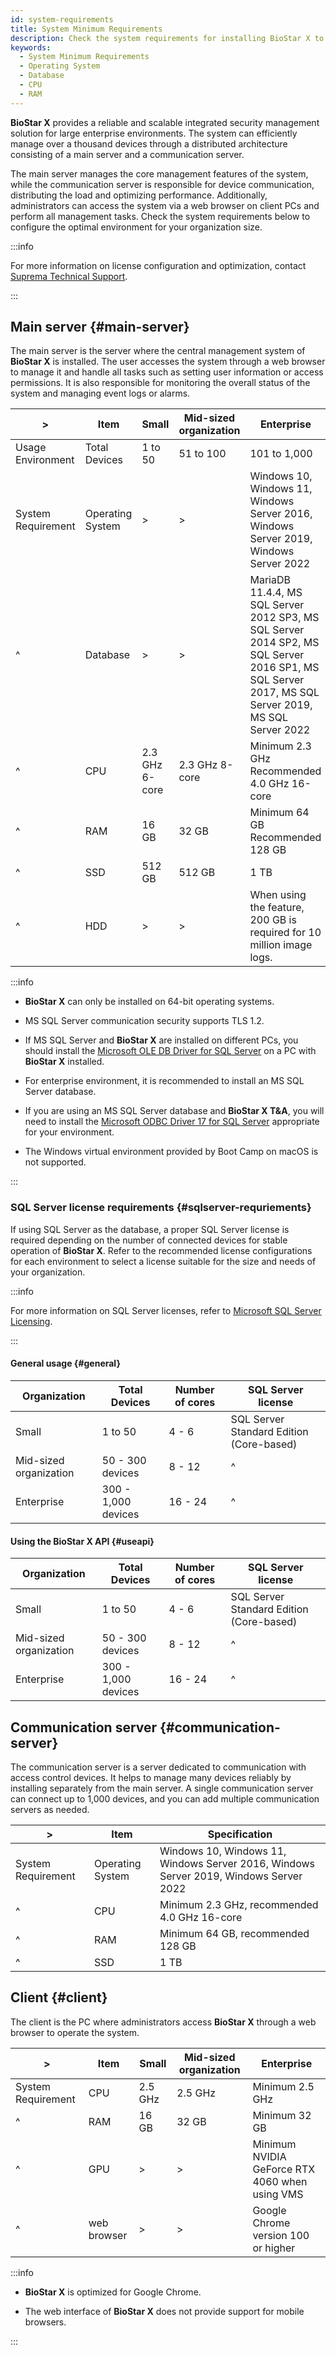 ```yaml
---
id: system-requirements
title: System Minimum Requirements
description: Check the system requirements for installing BioStar X to configure the optimal environment for your organization size.
keywords:
  - System Minimum Requirements
  - Operating System
  - Database
  - CPU
  - RAM
---
```


**BioStar X** provides a reliable and scalable integrated security management solution for large enterprise environments. The system can efficiently manage over a thousand devices through a distributed architecture consisting of a main server and a communication server.

The main server manages the core management features of the system, while the communication server is responsible for device communication, distributing the load and optimizing performance. Additionally, administrators can access the system via a web browser on client PCs and perform all management tasks. Check the system requirements below to configure the optimal environment for your organization size.

:::info

For more information on license configuration and optimization, contact [Suprema Technical Support](https://support.supremainc.com).

:::

## Main server {#main-server}

The main server is the server where the central management system of **BioStar X** is installed. The user accesses the system through a web browser to manage it and handle all tasks such as setting user information or access permissions. It is also responsible for monitoring the overall status of the system and managing event logs or alarms.

<div className='overflow-x col5--15-10-25'>

| \>                 | Item             | Small          | Mid-sized organization | Enterprise                                                                                                                                         |
| ------------------ | ---------------- | -------------- | ---------------------- | -------------------------------------------------------------------------------------------------------------------------------------------------- |
| Usage Environment  | Total Devices    | 1 to 50        | 51 to 100              | 101 to 1,000                                                                                                                                       |
| System Requirement | Operating System | \>             | \>                     | Windows 10, Windows 11, Windows Server 2016, Windows Server 2019, Windows Server 2022                                                              |
| ^                  | Database         | \>             | \>                     | MariaDB 11.4.4, MS SQL Server 2012 SP3, MS SQL Server 2014 SP2, MS SQL Server 2016 SP1, MS SQL Server 2017, MS SQL Server 2019, MS SQL Server 2022 |
| ^                  | CPU              | 2.3 GHz 6-core | 2.3 GHz 8-core         | Minimum 2.3 GHz<br/>Recommended 4.0 GHz 16-core                                                                                                    |
| ^                  | RAM              | 16 GB          | 32 GB                  | Minimum 64 GB<br/>Recommended 128 GB                                                                                                               |
| ^                  | SSD              | 512 GB         | 512 GB                 | 1 TB                                                                                                                                               |
| ^                  | HDD              | \>             | \>                     | When using the <Cmd sid='common.imageLog' product='2' /> feature, 200 GB is required for 10 million image logs.                                    |

</div>

:::info

* **BioStar X** can only be installed on 64-bit operating systems.

* MS SQL Server communication security supports TLS 1.2.

* If MS SQL Server and **BioStar X** are installed on different PCs, you should install the [Microsoft OLE DB Driver for SQL Server](https://learn.microsoft.com/sql/connect/oledb/download-oledb-driver-for-sql-server) on a PC with **BioStar X** installed.

* For enterprise environment, it is recommended to install an MS SQL Server database.

* If you are using an MS SQL Server database and **BioStar X T&A**, you will need to install the [Microsoft ODBC Driver 17 for SQL Server](https://learn.microsoft.com/en-us/sql/connect/odbc/download-odbc-driver-for-sql-server?view=sql-server-ver16#version-17) appropriate for your environment.

* The Windows virtual environment provided by Boot Camp on macOS is not supported.

:::

### SQL Server license requirements {#sqlserver-requriements}

If using SQL Server as the database, a proper SQL Server license is required depending on the number of connected devices for stable operation of **BioStar X**. Refer to the recommended license configurations for each environment to select a license suitable for the size and needs of your organization.

:::info

For more information on SQL Server licenses, refer to [Microsoft SQL Server Licensing](https://www.microsoft.com/sql-server/sql-server-2022-pricing).

:::

#### General usage {#general}

| Organization           | Total Devices       | Number of cores | SQL Server license                       |
| ---------------------- | ------------------- | --------------- | ---------------------------------------- |
| Small                  | 1 to 50             | 4 - 6           | SQL Server Standard Edition (Core-based) |
| Mid-sized organization | 50 - 300 devices    | 8 - 12          | ^                                        |
| Enterprise             | 300 - 1,000 devices | 16 - 24         | ^                                        |

#### Using the BioStar X API {#useapi}

| Organization           | Total Devices       | Number of cores | SQL Server license                       |
| ---------------------- | ------------------- | --------------- | ---------------------------------------- |
| Small                  | 1 to 50             | 4 - 6           | SQL Server Standard Edition (Core-based) |
| Mid-sized organization | 50 - 300 devices    | 8 - 12          | ^                                        |
| Enterprise             | 300 - 1,000 devices | 16 - 24         | ^                                        |

## Communication server {#communication-server}

The communication server is a server dedicated to communication with access control devices. It helps to manage many devices reliably by installing separately from the main server. A single communication server can connect up to 1,000 devices, and you can add multiple communication servers as needed.

<div className='overflow-x'>

| \>                 | Item             | Specification                                                                         |
| ------------------ | ---------------- | ------------------------------------------------------------------------------------- |
| System Requirement | Operating System | Windows 10, Windows 11, Windows Server 2016, Windows Server 2019, Windows Server 2022 |
| ^                  | CPU              | Minimum 2.3 GHz, recommended 4.0 GHz 16-core                                          |
| ^                  | RAM              | Minimum 64 GB, recommended 128 GB                                                     |
| ^                  | SSD              | 1 TB                                                                                  |

</div>

## Client {#client}

The client is the PC where administrators access **BioStar X** through a web browser to operate the system.

<div className='overflow-x'>

| \>                 | Item        | Small   | Mid-sized organization | Enterprise                                     |
| ------------------ | ----------- | ------- | ---------------------- | ---------------------------------------------- |
| System Requirement | CPU         | 2.5 GHz | 2.5 GHz                | Minimum 2.5 GHz                                |
| ^                  | RAM         | 16 GB   | 32 GB                  | Minimum 32 GB                                  |
| ^                  | GPU         | \>      | \>                     | Minimum NVIDIA GeForce RTX 4060 when using VMS |
| ^                  | web browser | \>      | \>                     | Google Chrome version 100 or higher            |

</div>

:::info

* **BioStar X** is optimized for Google Chrome.

* The web interface of **BioStar X** does not provide support for mobile browsers.

:::
